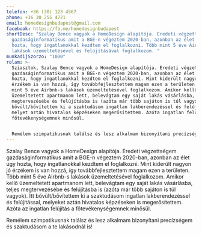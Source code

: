 ```yaml
---
telefon: +36 (30) 123 4567
phone: +36 30 255 4721
email: homedesignbudapest@gmail.com
facebook: https://fb.me/homedesignbudapest
shortDesc: "Szalay Bence vagyok a HomeDesign alapítója. Eredeti végzettségem
  gazdaságinformatikus amit a BGE-n végeztem 2020-ban, azonban az élet úgy
  hozta, hogy ingatlanokkal kezdtem el foglalkozni. Több mint 5 éve Airbnb-s
  lakások üzemeltetésével és felújításával foglalkozom. "
munkadijSzorzo: "1000"
rolam: >-
  Sziasztok, Szalay Bence vagyok a HomeDesign alapítója. Eredeti végzettségem
  gazdaságinformatikus amit a BGE-n végeztem 2020-ban, azonban az élet úgy
  hozta, hogy ingatlanokkal kezdtem el foglalkozni. Mint kiderült nagyon jó
  érzékem is van hozzá, így továbbfejlesztettem magam ezen a területen. Több
  mint 5 éve Airbnb-s lakások üzemeltetésével foglalkozom. Amikor kellő
  üzemeltetett apartmanom lett, belevágtam egy saját lakás vásárlásba, teljes
  megtervezésébe és felújításba is (azóta már több sajáton is túl vagyok). Itt
  bővült/bővítettem ki a szaktudásom ingatlan lakberendezéssel és felújítással,
  melyet aztán hivatalos képzéseken megerősítettem. Azóta ingatlan felújítás is
  főtevékenységemnek minősül.


  Remélem szimpatikusnak találsz és lesz alkalmam bizonyítani precízségem és szaktudásom a te lakásodnál is.
---
```

Szalay Bence vagyok a HomeDesign alapítója. Eredeti végzettségem gazdaságinformatikus amit a BGE-n végeztem 2020-ban, azonban az élet úgy hozta, hogy ingatlanokkal kezdtem el foglalkozni. Mint kiderült nagyon jó érzékem is van hozzá, így továbbfejlesztettem magam ezen a területen. Több mint 5 éve Airbnb-s lakások üzemeltetésével foglalkozom. Amikor kellő üzemeltetett apartmanom lett, belevágtam egy saját lakás vásárlásba, teljes megtervezésébe és felújításba is (azóta már több sajáton is túl vagyok). Itt bővült/bővítettem ki a szaktudásom ingatlan lakberendezéssel és felújítással, melyeket aztán hivatalos képzéseken is megerősítettem. Azóta az ingatlan felújítás a főtevékenységemnek minősül.

Remélem szimpatikusnak találsz és lesz alkalmam bizonyítani precízségem és szaktudásom a te lakásodnál is!